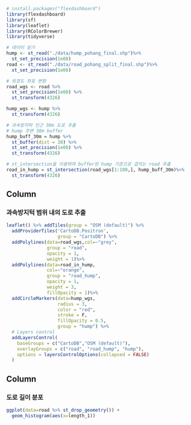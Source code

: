 ```{r setup, include=FALSE}
# install.packages("flexdashboard")
library(flexdashboard)
library(sf)
library(leaflet)
library(RColorBrewer)
library(tidyverse)
```

```{r, include=FALSE}
# 데이터 읽기
hump <- st_read("./data/hump_pohang_final.shp")%>%
  st_set_precision(1e08)
road <- st_read("./data/road_pohang_split_final.shp")%>%
  st_set_precision(1e08)

# 위경도 좌표 변환
road_wgs <- road %>%
  st_set_precision(1e08) %>% 
  st_transform(4326)

hump_wgs <- hump %>% 
  st_transform(4326)

# 과속방지턱 인근 30m 도로 추출
# hump 주변 30m buffer
hump_buff_30m = hump %>% 
  st_buffer(dist = 30) %>%
  st_set_precision(1e08) %>% 
  st_transform(4326)

# st_intersection을 이용하여 buffer된 hump 기준으로 겹치는 road 추출
road_in_hump = st_intersection(road_wgs[1:100,], hump_buff_30m)%>% 
  st_transform(4326)
```

Column {data-width=350}
-----------------------------------------------------------------------

### 과속방지턱 범위 내의 도로 추출

```{r}
leaflet() %>% addTiles(group = "OSM (default)") %>% 
  addProviderTiles('CartoDB.Positron',
                   group = "CartoDB") %>% 
  addPolylines(data=road_wgs,col=~"grey", 
               group = "road",
               opacity = 1,
               weight = 1)%>%
  addPolylines(data=road_in_hump,
               col=~"orange", 
               group = "road_hump",
               opacity = 1,
               weight = 3,
               fillOpacity = 1)%>%
  addCircleMarkers(data=hump_wgs,
                   radius = 3,
                   color = "red",
                   stroke = F,
                   fillOpacity = 0.5, 
                   group = "hump") %>%
  # Layers control
  addLayersControl(
    baseGroups = c("CartoDB","OSM (default)"),
    overlayGroups = c("road", "road_hump", "hump"),
    options = layersControlOptions(collapsed = FALSE)
  )
```


Column {data-width=250}
-----------------------------------------------------------------------

### 도로 길이 분포

```{r}
ggplot(data=road %>% st_drop_geometry()) +
  geom_histogram(aes(x=length_1))
```

